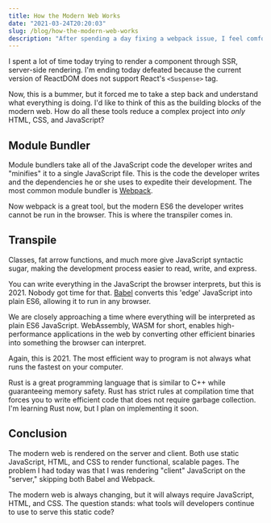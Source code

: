 ```yaml
---
title: How the Modern Web Works
date: "2021-03-24T20:20:03"
slug: /blog/how-the-modern-web-works
description: "After spending a day fixing a webpack issue, I feel comfortable enough to share my heartache and struggles."
---
```


I spent a lot of time today trying to render a component through SSR, server-side rendering. I'm ending today defeated because the current version of ReactDOM does not support React's `<Suspense>` tag.

<ReactIcon />

Now, this is a bummer, but it forced me to take a step back and understand what everything is doing. I'd like to think of this as the building blocks of the modern web. How do all these tools reduce a complex project into *only* HTML, CSS, and JavaScript?

<ModernWeb />

## Module Bundler

Module bundlers take all of the JavaScript code the developer writes and "minifies" it to a single JavaScript file. This is the code the developer writes and the dependencies he or she uses to expedite their development. The most common module bundler is [Webpack](https://webpack.js.org).

<Webpack/>

Now webpack is a great tool, but the modern ES6 the developer writes cannot be run in the browser. This is where the transpiler comes in.

## Transpile

Classes, fat arrow functions, and much more give JavaScript syntactic sugar, making the development process easier to read, write, and express.

You can write everything in the JavaScript the browser interprets, but this is 2021. Nobody got time for that. [Babel](https://babeljs.io) converts this 'edge' JavaScript into plain ES6, allowing it to run in any browser.

<Babel/>

We are closely approaching a time where everything will be interpreted as plain ES6 JavaScript. WebAssembly, WASM for short, enables high-performance applications in the web by converting other efficient binaries into something the browser can interpret.

<WASM />

Again, this is 2021. The most efficient way to program is not always what runs the fastest on your computer. 

<Rust />

Rust is a great programming language that is similar to C++ while guaranteeing memory safety. Rust has strict rules at compilation time that forces you to write efficient code that does not require garbage collection. I'm learning Rust now, but I plan on implementing it soon.


## Conclusion

The modern web is rendered on the server and client. Both use static JavaScript, HTML, and CSS to render functional, scalable pages. The problem I had today was that I was rendering "client" JavaScript on the "server," skipping both Babel and Webpack.

The modern web is always changing, but it will always require JavaScript, HTML, and CSS. The question stands: what tools will developers continue to use to serve this static code?